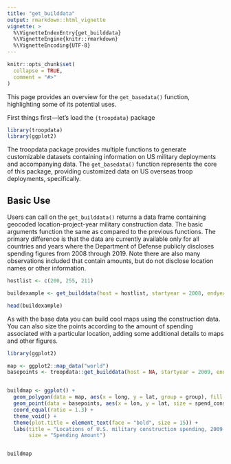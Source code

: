 ```yaml
---
title: "get_builddata"
output: rmarkdown::html_vignette
vignette: >
  %\VignetteIndexEntry{get_builddata}
  %\VignetteEngine{knitr::rmarkdown}
  %\VignetteEncoding{UTF-8}
---
```


```r
knitr::opts_chunk$set(
  collapse = TRUE,
  comment = "#>"
)

```

This page provides an overview for the `get_basedata()` function, highlighting some of its potential uses.

First things first—let's load the `{troopdata}` package


```r
library(troopdata)
library(ggplot2)
```

The troopdata package provides multiple functions to generate customizable datasets containing information on US military deployments and accompanying data. The `get_basedata()` function represents the core of this package, providing customized data on US overseas troop deployments, specifically.





## Basic Use

Users can call on the `get_builddata()` returns a data frame containing geocoded location-project-year military construction data. The basic arguments function the same as compared to the previous functions. The primary difference is that the data are currently available only for all countries and years where the Department of Defense publicly discloses spending figures from 2008 through 2019. Note there are also many observations included that contain amounts, but do not disclose location names or other information.

```r

hostlist <- c(200, 255, 211)

buildexample <- get_builddata(host = hostlist, startyear = 2008, endyear = 2019)

head(buildexample)


```


As with the base data you can build cool maps using the construction data. You can also size the points according to the amount of spending associated with a particular location, adding some additional details to maps and other figures.

```r

library(ggplot2)

map <- ggplot2::map_data("world")
basepoints <- troopdata::get_builddata(host = NA, startyear = 2009, endyear = 2019)


buildmap <- ggplot() +
  geom_polygon(data = map, aes(x = long, y = lat, group = group), fill = "gray80", color = "white", size = 0.1) +
  geom_point(data = basepoints, aes(x = lon, y = lat, size = spend_construction), color = "purple", alpha = 0.4) +
  coord_equal(ratio = 1.3) +
  theme_void() +
  theme(plot.title = element_text(face = "bold", size = 15)) +
  labs(title = "Locations of U.S. military construction spending, 2009-2019",
       size = "Spending Amount")


buildmap

```
